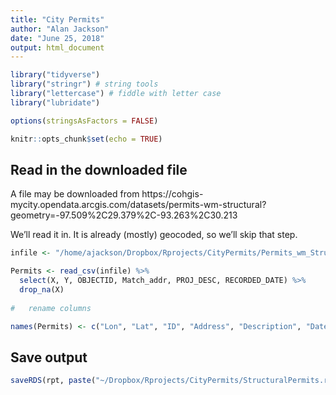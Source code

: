 ```yaml
---
title: "City Permits"
author: "Alan Jackson"
date: "June 25, 2018"
output: html_document
---
```


```r
library("tidyverse")
library("stringr") # string tools
library("lettercase") # fiddle with letter case
library("lubridate")

options(stringsAsFactors = FALSE)

knitr::opts_chunk$set(echo = TRUE)
```

## Read in the downloaded file

A file may be downloaded from https://cohgis-mycity.opendata.arcgis.com/datasets/permits-wm-structural?geometry=-97.509%2C29.379%2C-93.263%2C30.213

We'll read it in. It is already (mostly) geocoded, so we'll skip that step.


```r

infile <- "/home/ajackson/Dropbox/Rprojects/CityPermits/Permits_wm_Structural.csv"

Permits <- read_csv(infile) %>% 
  select(X, Y, OBJECTID, Match_addr, PROJ_DESC, RECORDED_DATE) %>%
  drop_na(X)
  
#   rename columns

names(Permits) <- c("Lon", "Lat", "ID", "Address", "Description", "Date")


```

## Save output


```r

saveRDS(rpt, paste("~/Dropbox/Rprojects/CityPermits/StructuralPermits.rds", sep=""))

```








